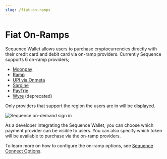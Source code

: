 ```yaml
---
slug: /fiat-on-ramps
---
```


# Fiat On-Ramps
Sequence Wallet allows users to purchase cryptocurrencies directly with their credit card and debit card via on-ramp providers. Currently Sequence supports 6 on-ramp providers;

- [Moonpay](https://www.moonpay.com/)
- [Ramp](https://ramp.network/)
- [UPI via Onmeta](https://onmeta.in/)
- [Sardine](https://www.sardine.ai/)
- [PayTrie](https://paytrie.com/)
- [Wyre](https://www.sendwyre.com/) (deprecated)

Only providers that support the region the users are in will be displayed. 

![Sequence on-demand sign in](/img/fiat-providers.png)

As a developer integrating the Sequence Wallet, you can choose which payment provider can be visible to users. You can also specify which token will be available to purchase via the on-ramp providers. 

To learn more on how to configure the on-ramp options, see [Sequence Connect Options](/solutions/wallets/universal-wallet/03-guides/01-connect-wallet#wallet-login-and-connect-options).
